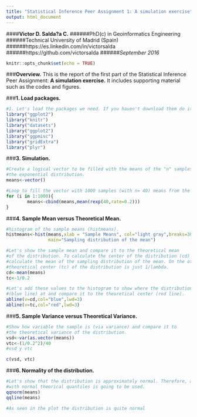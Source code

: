 ```yaml
---
title: "Statistical Inference Peer Assignment 1: A simulation exercise"
output: html_document
---
```

####**Victor D. Salda?a C.**
######PhD(c) in Geoinformatics Engineering
######Technical University of Madrid (Spain)
######https://es.linkedin.com/in/victorsalda
######https://github.com/victorsalda
######*September 2016*

```r
knitr::opts_chunk$set(echo = TRUE)
```

###**Overview.**
This is the report of the first part of the Statistical Inference Peer Assignment:
**A simulation exercise.** It includes supporting material such as the codes and figures.

###**1. Load packages.**
```r
#1. Let's load the packages we need. If you haven't download them do it first
library("ggplot2")
library("knitr")
library("datasets")
library("ggplot2")
library("ggpmisc")
library("gridExtra")
library("plyr")
```

###**3. Simulation.**
```r
#Create a logical vector to be filled with the means of the "n" samples from
#the exponential distribution. 
means<-vector()

#Loop to fill the vector with 1000 samples (with n= 40) means from the exponential distribution. 
for (i in 1:1000){
        means<-cbind(means,mean(rexp(40,rate=0.2)))
}
```

###**4. Sample Mean versus Theoretical Mean.**
```r
#histogram of the sample means (histmeans).
histmeans<-hist(means,xlab = "Sample Means", col="light gray",breaks=30,
                main="Sampling distribution of the mean")

#Let's show the sample mean and compare it to the theoretical mean 
#of the distribution. To calculate the center of the distribution (cd) is needed to 
#calculate the mean of the sampling distribution of the mean. On the other hand, the
#theoretical center (tc) of the distribution is just 1/lambda.
cd<-mean(means)
tc<-1/0.2

#Let's add these values to the histogram to show where the distribution is centered
#(blue line) at and compare it to the theoretical center (red line). 
abline(v=cd,col="blue",lwd=3)
abline(v=tc,col="red",lwd=3)
```

###**5. Sample Variance versus Theoretical Variance.**
```r
#Show how variable the sample is (via variance) and compare it to 
#the theoretical variance of the distribution.
vsd<-var(as.vector(means))
vtc<-(1/0.2^2)/40 
#vsd y vtc
```

```r
c(vsd, vtc)
```

###**6. Normality of the distribution.**
```r
#Let's show that the distribution is approximately normal. Therefore, a QQPlot
#with normal theorical quantiles is going to be used. 
qqnorm(means)
qqline(means)

#As seen in the plot the distribution is quite normal 
```